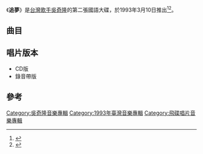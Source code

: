 {{Album infobox | <!-- See Wikipedia:WikiProject_Albums -->
| Name        = 追夢
| Type        = [[專輯|專輯]]
| Artist      = [[吳奇隆|吳奇隆]]
| Cover       = 
| Released    = 1993年3月10日
| Recorded    = 1992年-1993年<ref name="isrc">[http://isrc.ncl.edu.tw/music_view.aspx?item=1639 吳奇隆 / 追夢 - 國際標準錄音錄影資料代碼查詢系統] ISRC. {{zh-tw}}</ref>
| Genre       = [[國語流行音樂|國語流行音樂]]
| Length      = 38分52秒
| Label       = [[飛碟唱片|飛碟唱片]]
| Last album  = [[追風少年|追風少年]]<br>（1992年）
| This album  = '''追夢'''<br>（1993年）
| Next album  = [[一天一天等下去|一天一天等下去]]<br>（1993年）
}}

《'''追夢'''》是[[台灣|台灣]][[歌手|歌手]][[吳奇隆|吳奇隆]]的第二張國語大碟，於1993年3月10日推出<ref>{{Cite book|title=中国歌星成名金曲 包括香港 台湾地区|last=黄新华，何敏静，肖朝晶编著|first=|publisher=南昌：百花洲文艺出版社|year=1994.12|isbn=7-80579-567-3|location=|pages=543}}</ref><ref>{{Cite book|title=80年代的宝贝们|last=何从主编；杨国伟等摄影；右意达漫画|first=|publisher=南昌：二十一世纪出版社|year=2003.08|isbn=7-5391-2305-2|location=|pages=87}}</ref>。


==曲目==
{{tracklist
| headline = 
| total_length = 38:52
| title_width = 16%

| all_producer = [[李子恆|李子恆]]

| music_credits = yes
| music_width = 12%
| lyrics_credits = yes
| lyrics_width = 9%
| arranger_credits = yes
| arranger_width = 9%
| producer_credits = 
| producer_width = 9%
| longnote_column = yes

| title1 = 追夢
| music1 = [[陳大力|陳大力]]<br>[[陳秀男|陳秀男]]
| lyrics1 = 陳大力
| arranger1 = [[何國杰|何國杰]]
| longnote1 = 第一主打歌
| length1 = 4:31

| title2 = 誰也不能證明愛情
| music2 = [[陳慶良|陳慶良]]
| lyrics2 = [[陳樂融|陳樂融]]
| arranger2 = [[Belinda_Foo|Belinda Foo]]
| longnote2 = 第二主打歌
| length2 = 3:42

| title3 = 煙火
| music3 = [[李子恆|李子恆]]
| lyrics3 = 李子恆
| arranger3 = 何國杰
| longnote3 = 第三主打歌<br>電影《[[新同居時代|新同居時代]]》插曲<br>粵語版本為《一天一天等下去》
| length3 = 4:55

| title4 = 喜歡聽你說
| music4 = [[吳大衛|吳大衛]]
| lyrics4 = [[姚若龍|姚若龍]]
| arranger4 = [[Iskandar_Ismail|Iskandar Ismail]]
| longnote4 = 
| length4 = 4:13

| title5 = 決心
| music5 = [[王建青|王建青]]
| lyrics5 = 李子恆
| arranger5 = Iskandar Ismail
| longnote5 = 
| length5 = 4:06

| title6 = 夢不完的你
| music6 = 李子恆
| lyrics6 = 李子恆
| arranger6 = 何國杰
| longnote6 = 第四主打歌<br>台灣[[台視|台視]]電視劇《[[人間天堂|人間天堂]]》片尾曲
| length6 = 4:51

| title7 = 謝謝你陪我
| music7 = [[陳耀川|陳耀川]]
| lyrics7 = [[蔣東良|蔣東良]]
| arranger7 = Belinda Foo
| longnote7 = 
| length7 = 4:11

| title8 = 我的心並不遙遠
| music8 = [[林一平_(音樂人)|林一平]]
| lyrics8 = [[劉虞瑞|劉虞瑞]]
| arranger8 = Iskandar Ismail
| longnote8 = 
| length8 = 4:04

| title9 = 陷的太深
| music9 = [[張玉美|張玉美]]
| lyrics9 = 陳樂融
| arranger9 = Iskandar Ismail
| longnote9 = 
| length9 = 4:36

| title10 = 風中的歌
| music10 = [[林瓊瓏|林瓊瓏]]
| lyrics10 = [[宋文善|宋文善]]
| arranger10 = Belinda Foo
| longnote10 = 
| length10 = 3:54
}}

== 唱片版本 ==
*CD版
*錄音帶版

==參考==
{{reflist}}

{{吳奇隆}}
{{小虎隊 (台灣)}}
[[Category:吳奇隆音樂專輯|Category:吳奇隆音樂專輯]]
[[Category:1993年臺灣音樂專輯|Category:1993年臺灣音樂專輯]]
[[Category:飛碟唱片音樂專輯|Category:飛碟唱片音樂專輯]]